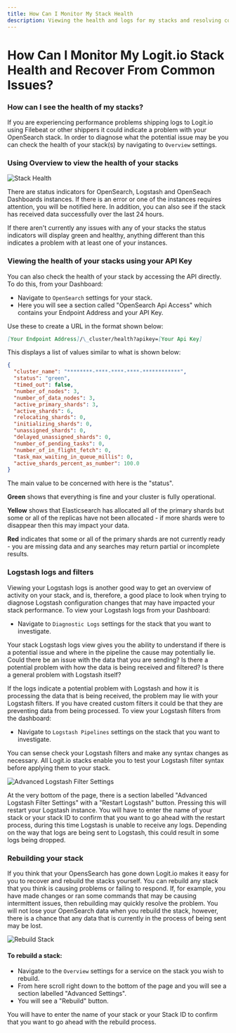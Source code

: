 ```yaml
---
title: How Can I Monitor My Stack Health
description: Viewing the health and logs for my stacks and resolving common issues and problems
---
```


# How Can I Monitor My Logit.io Stack Health and Recover From Common Issues?

### How can I see the health of my stacks?

If you are experiencing performance problems shipping logs to Logit.io using Filebeat or 
other shippers it could indicate a problem with your OpenSearch stack. In order to 
diagnose what the potential issue may be you can check the health of your stack(s) 
by navigating to `Overview` settings.

### Using Overview to view the health of your stacks

![Stack Health](@/images/help/log-management/troubleshooting/stack-health.png)

There are status indicators for OpenSearch, Logstash and OpenSeach Dashboards 
instances. If there is an error or one of the instances requires attention, 
you will be notified here. In addition, you can also see if the stack has 
received data successfully over the last 24 hours.

If there aren't currently any issues with any of your stacks the status indicators 
will display green and healthy, anything different than this indicates a 
problem with at least one of your instances.

### Viewing the health of your stacks using your API Key

You can also check the health of your stack by accessing the API directly. 
To do this, from your Dashboard:

- Navigate to `OpenSearch` settings for your stack.
- Here you will see a section called "OpenSearch Api Access" which contains your Endpoint Address and your API Key.

Use these to create a URL in the format shown below:

```markdown
[Your Endpoint Address]/\_cluster/health?apikey=[Your Api Key]
```

This displays a list of values similar to what is shown below:

```json
{
  "cluster_name": "********-****-****-****-************",
  "status": "green",
  "timed_out": false,
  "number_of_nodes": 3,
  "number_of_data_nodes": 3,
  "active_primary_shards": 3,
  "active_shards": 6,
  "relocating_shards": 0,
  "initializing_shards": 0,
  "unassigned_shards": 0,
  "delayed_unassigned_shards": 0,
  "number_of_pending_tasks": 0,
  "number_of_in_flight_fetch": 0,
  "task_max_waiting_in_queue_millis": 0,
  "active_shards_percent_as_number": 100.0
}
```

The main value to be concerned with here is the "status".

**Green** shows that everything is fine and your cluster is fully operational.

**Yellow** shows that Elasticsearch has allocated all of the primary shards but some or all of the replicas have not been allocated - if more shards were to disappear then this may impact your data.

**Red** indicates that some or all of the primary shards are not currently ready - you are missing data and any searches may return partial or incomplete results.

### Logstash logs and filters

Viewing your Logstash logs is another good way to get an overview of activity 
on your stack, and is, therefore, a good place to look when trying to diagnose 
Logstash configuration changes that may have impacted your stack performance. 
To view your Logstash logs from your Dashboard:

- Navigate to `Diagnostic Logs` settings for the stack that you want to investigate.

Your stack Logstash logs view gives you the ability to understand if there is a 
potential issue and where in the pipeline the cause may potentially lie. Could 
there be an issue with the data that you are sending? Is there a potential problem 
with how the data is being received and filtered? Is there a general problem with Logstash itself?

If the logs indicate a potential problem with Logstash and how it is processing the 
data that is being received, the problem may lie with your Logstash filters. If you 
have created custom filters it could be that they are preventing data from being 
processed. To view your Logstash filters from the dashboard:

- Navigate to `Logstash Pipelines` settings on the stack that you want to investigate.

You can sense check your Logstash filters and make any syntax changes as necessary. 
All Logit.io stacks enable you to test your Logstash filter syntax before applying them to your stack.

![Advanced Logstash Filter Settings](@/images/help/log-management/troubleshooting/advanced-logstash-filter-settings.png)

At the very bottom of the page, there is a section labelled "Advanced Logstash 
Filter Settings" with a "Restart Logstash" button. Pressing this will restart 
your Logstash instance. You will have to enter the name of your stack or your 
stack ID to confirm that you want to go ahead with the restart process, during this 
time Logstash is unable to receive any logs. Depending on the way that logs are 
being sent to Logstash, this could result in some logs being dropped.

### Rebuilding your stack

If you think that your OpensSearch has gone down Logit.io makes it easy for you to 
recover and rebuild the stacks yourself. You can rebuild any stack that you think 
is causing problems or failing to respond. If, for example, you have made changes 
or ran some commands that may be causing intermittent issues, then rebuilding may 
quickly resolve the problem. You will not lose your OpenSearch data when you rebuild
 the stack, however, there is a chance that any data that is currently in the 
 process of being sent may be lost.

![Rebuild Stack](@/images/help/log-management/troubleshooting/rebuild-stack.png)

#### To rebuild a stack:

- Navigate to the `Overview` settings for a service on the stack you wish to rebuild.
- From here scroll right down to the bottom of the page and you will see a section labelled "Advanced Settings".
- You will see a "Rebuild" button.

You will have to enter the name of your stack or your Stack ID to confirm that you want to go ahead with the rebuild process.
